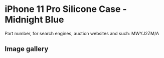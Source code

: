 
# iPhone 11 Pro Silicone Case - Midnight Blue

Part number, for search engines, auction websites and such: MWYJ2ZM/A

## Image gallery

<div style={{ width: '100%', maxWidth: '768px' }}>
<GalleryComponent
    images={[
      {
        original: "/everysource/MWYJ2.webp",
        thumbnail: "/everypreview/MWYJ2.webp",
      },
      {
        original: "/everysource/MWYJ2_AV1.webp",
        thumbnail: "/everypreview/MWYJ2_AV1.webp",
      },
      {
        original: "/everysource/MWYJ2_AV2.webp",
        thumbnail: "/everypreview/MWYJ2_AV2.webp",
      },
      {
        original: "/everysource/MWYJ2_AV3.webp",
        thumbnail: "/everypreview/MWYJ2_AV3.webp",
      },
      {
        original: "/everysource/MWYJ2_AV4.webp",
        thumbnail: "/everypreview/MWYJ2_AV4.webp",
      },
      {
        original: "/everysource/MWYJ2_AV5.webp",
        thumbnail: "/everypreview/MWYJ2_AV5.webp",
      }
    ]}
  />
</div>
